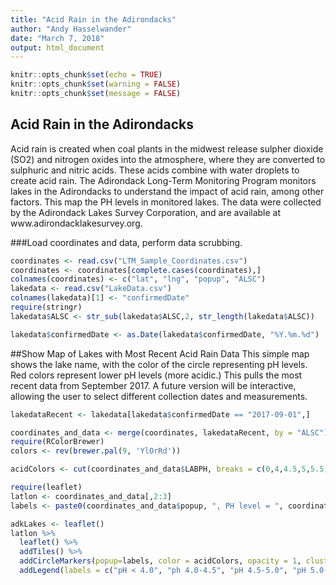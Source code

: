 ```yaml
---
title: "Acid Rain in the Adirondacks"
author: "Andy Hasselwander"
date: "March 7, 2018"
output: html_document
---
```


```r
knitr::opts_chunk$set(echo = TRUE)
knitr::opts_chunk$set(warning = FALSE)
knitr::opts_chunk$set(message = FALSE)

```

## Acid Rain in the Adirondacks
Acid rain is created when coal plants in the midwest release sulpher dioxide (SO2) and nitrogen oxides into the atmosphere, where they are converted to sulphuric and nitric acids. These acids combine with water droplets to create acid rain. The Adirondack Long-Term Monitoring Program monitors lakes in the Adirondacks to understand the impact of acid rain, among other factors. This map the PH levels in monitored lakes. The data were collected by the Adirondack Lakes Survey Corporation, and are available at www.adirondacklakesurvey.org.

###Load coordinates and data, perform data scrubbing.

```r
coordinates <- read.csv("LTM_Sample_Coordinates.csv")
coordinates <- coordinates[complete.cases(coordinates),]
colnames(coordinates) <- c("lat", "lng", "popup", "ALSC")
lakedata <- read.csv("LakeData.csv")
colnames(lakedata)[1] <- "confirmedDate"
require(stringr)
lakedata$ALSC <- str_sub(lakedata$ALSC,2, str_length(lakedata$ALSC))

lakedata$confirmedDate <- as.Date(lakedata$confirmedDate, "%Y.%m.%d")
```

##Show Map of Lakes with Most Recent Acid Rain Data
This simple map shows the lake name, with the color of the circle representing pH levels. Red colors represent lower pH levels (more acidic.) This pulls the most recent data from September 2017. A future version will be interactive, allowing the user to select different collection dates and measurements.
```r

lakedataRecent <- lakedata[lakedata$confirmedDate == "2017-09-01",]

coordinates_and_data <- merge(coordinates, lakedataRecent, by = "ALSC")
require(RColorBrewer)
colors <- rev(brewer.pal(9, 'YlOrRd'))

acidColors <- cut(coordinates_and_data$LABPH, breaks = c(0,4,4.5,5,5.5,6,6.5,7,7.5,14), labels = colors)

require(leaflet)
latlon <- coordinates_and_data[,2:3] 
labels <- paste0(coordinates_and_data$popup, ", PH level = ", coordinates_and_data$LABPH, ", Date ", coordinates_and_data$confirmedDate)

adkLakes <- leaflet() 
latlon %>%
  leaflet() %>%
  addTiles() %>%
  addCircleMarkers(popup=labels, color = acidColors, opacity = 1, clusterOptions = markerClusterOptions()) %>%
  addLegend(labels = c("pH < 4.0", "ph 4.0-4.5", "pH 4.5-5.0", "pH 5.0-5.5", "pH 5.5 - 6.0", "pH 6.0 - 6.5", "pH 6.5-7.0", "pH 7.0-7.5", "pH > 7.5"), colors = rev(brewer.pal(9, 'YlOrRd')))


```